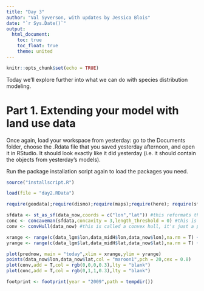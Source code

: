```yaml
---
title: "Day 3"
author: "Val Syverson, with updates by Jessica Blois"
date: "`r Sys.Date()`"
output:
  html_document:
    toc: true
    toc_float: true
    theme: united
---
```


```r
knitr::opts_chunk$set(echo = TRUE)
```

Today we'll explore further into what we can do with species distribution modeling.

# Part 1. Extending your model with land use data

Once again, load your workspace from yesterday: go to the Documents folder, choose the .Rdata file that you saved yesterday afternoon, and open it in RStudio. It should look exactly like it did yesterday (i.e. it should contain the objects from yesterday's models).

Run the package installation script again to load the packages you need.

```r
source("installscript.R")
```

```r
load(file = "day2.RData")
```

```r
require(geodata);require(dismo);require(maps);require(here); require(sf); require(concaveman)
```


```r
sfdata <- st_as_sf(data_now,coords = c("lon","lat")) #this reformats the coordinate points into a special data structure
conc <- concaveman(sfdata,concavity = 3,length_threshold = 0) #this is called a concave hull, it's a polygon that contains all the points
conv <- convHull(data_now) #this is called a convex hull, it's just a polygon drawn around all the points that stick out the most
```

```r
xrange <- range(c(data_lgm$lon,data_midH$lon,data_now$lon),na.rm = T) + c(-5,5)
yrange <- range(c(data_lgm$lat,data_midH$lat,data_now$lat),na.rm = T) + c(-5,5)

plot(prednow, main = "today",xlim = xrange,ylim = yrange)
points(data_now$lon,data_now$lat,col = "maroon1",pch = 20,cex = 0.8)
plot(conv,add = T,col = rgb(0,0,0,0.3),lty = "blank")
plot(conc,add = T,col = rgb(0,1,1,0.3),lty = "blank")
```

```r
footprint <- footprint(year = "2009",path = tempdir())
```

